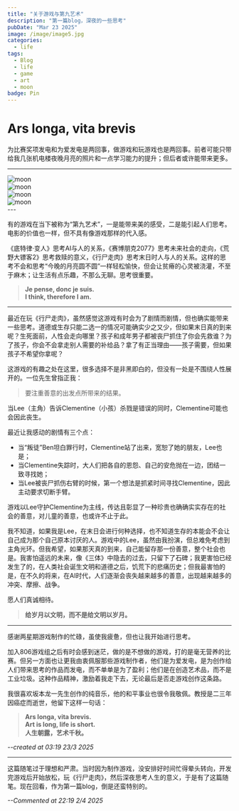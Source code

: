 ```yaml
---
title: "关于游戏与第九艺术"
description: "第一篇blog，深夜的一些思考"
pubDate: "Mar 23 2025"
image: /image/image5.jpg
categories:
  - life
tags:
  - Blog
  - life
  - game
  - art 
  - moon
badge: Pin
---
```



# Ars longa, vita brevis

为比赛奖项发电和为爱发电是两回事，做游戏和玩游戏也是两回事。前者可能只带给我几张机电楼夜晚月亮的照片和一点学习能力的提升；但后者或许能带来更多。

---
<div style={{ textAlign: 'center' }}>
  <img src="/image/250402/1.jpg" alt="moon" style={{ display: 'inline-block' }} />
</div>
<div style={{ textAlign: 'center' }}>
  <img src="/image/250402/2.jpg" alt="moon" style={{ display: 'inline-block' }} />
</div>
<div style={{ textAlign: 'center' }}>
  <img src="/image/250402/3.jpg" alt="moon" style={{ display: 'inline-block' }} />
</div>
<div style={{ textAlign: 'center' }}>
  <img src="/image/250402/4.jpg" alt="moon" style={{ display: 'inline-block' }} />
</div>
---

有的游戏在当下被称为“第九艺术”，一是能带来美的感受，二是能引起人们思考。电影的价值也一样，但不具有像游戏那样的代入感。

《底特律·变人》思考AI与人的关系，《赛博朋克2077》思考未来社会的走向，《荒野大镖客2》思考救赎的意义，《行尸走肉》思考末日时人与人的关系。这样的思考不会和思考“今晚的月亮圆不圆”一样轻松愉快，但会让贫瘠的心灵被浇灌，不至于麻木；让生活有点乐趣，不那么无聊。思考很重要。

> **Je pense, donc je suis.  
> I think, therefore I am.**

---

最近在玩《行尸走肉》，虽然感觉这游戏有时会为了剧情而剧情，但也确实能带来一些思考。道德或生存只能二选一的情况可能确实少之又少，但如果末日真的到来呢？生死面前，人性会走向哪里？孩子和成年男子都被丧尸抓住了你会先救谁？为了孩子，你会不会拿走别人需要的补给品？拿了有正当理由——孩子需要，但如果孩子不希望你拿呢？

这游戏的有趣之处在这里，很多选择不是非黑即白的，但没有一处是不围绕人性展开的。一位先生曾指正我：

> 要注重善意的出发点所带来的结果。


当Lee（主角）告诉Clementine（小孩）杀戮是错误的同时，Clementine可能也会因此丧生。

最近让我感动的剧情有三个点：  

- 当“叛徒”Ben坦白罪行时，Clementine站了出来，宽恕了她的朋友，Lee也是；  
- 当Clementine失踪时，大人们把各自的恩怨、自己的安危抛在一边，团结一致寻找她；  
- 当Lee被丧尸抓伤右臂的时候，第一个想法是抓紧时间寻找Clementine，因此主动要求切断手臂。

游戏以Lee守护Clementine为主线，传达且彰显了一种珍贵也确确实实存在的社会的善意，对儿童的善意，也或许不止于此。

我不知道，如果我是Lee，在末日会进行何种选择，也不知道生存的本能会不会让自己成为那个自己原本讨厌的人。游戏中的Lee，虽然由我扮演，但总难免考虑到主角光环。但我希望，如果那天真的到来，自己能留存那一份善意，整个社会也是。我害怕遥远的未来，像《三体》中隐去的过去，只留下了石碑；我更害怕已经发生了的，在人类社会诞生文明和道德之后，饥荒下的悲痛历史；但我最害怕的是，在不久的将来，在AI时代，人们逐渐会丧失越来越多的善意，出现越来越多的冲突、摩擦、战争。

愿人们真诚相待。

> **给岁月以文明，而不是给文明以岁月。**

---

感谢两星期游戏制作的忙碌，虽使我疲惫，但也让我开始进行思考。

加入806游戏组之后有时会感到迷茫，做的是不想做的游戏，打的是毫无营养的比赛。但另一方面也让更我由衷佩服那些游戏制作者，他们是为爱发电，是为创作给人们带来思考的作品而发电，而不单单是为了盈利；他们是在创造艺术品，而不是工业垃圾。这种作品精神，激励着我走下去，无论最后是否走游戏创作这条路。

我很喜欢坂本龙一先生创作的纯音乐，他的和平事业也很令我敬佩。教授是二三年因癌症而逝世，他留下这样一句话：

> **Ars longa, vita brevis.  
> Art is long, life is short.  
> 人生朝露，艺术千秋。**

_--created at 03:19 23/3 2025_

---

这篇随笔过于理想和严肃。当时因为制作游戏，没安排好时间忙得晕头转向，开发完游戏后开始放松，玩《行尸走肉》，然后深夜思考人生的意义，于是有了这篇随笔。现在回看，作为第一篇blog，倒是还蛮特别的。

_--Commented at 22:19 2/4 2025_